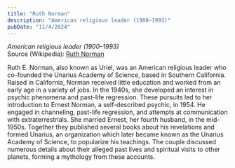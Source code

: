```yaml
---
title: "Ruth Norman"
description: "American religious leader (1900–1993)"
pubDate: "11/4/2024"
---
```


*American religious leader (1900–1993)*  
Source (Wikipedia): [Ruth Norman][1]

 Ruth E. Norman, also known as Uriel, was an American religious leader who co-founded the Unarius Academy of Science, based in Southern California. Raised in California, Norman received little education and worked from an early age in a variety of jobs. In the 1940s, she developed an interest in psychic phenomena and past-life regression. These pursuits led to her introduction to Ernest Norman, a self-described psychic, in 1954. He engaged in channeling, past-life regression, and attempts at communication with extraterrestrials. She married Ernest, her fourth husband, in the mid-1950s. Together they published several books about his revelations and formed Unarius, an organization which later became known as the Unarius Academy of Science, to popularize his teachings. The couple discussed numerous details about their alleged past lives and spiritual visits to other planets, forming a mythology from these accounts.

[1]: https://en.wikipedia.org/wiki/Ruth_Norman
